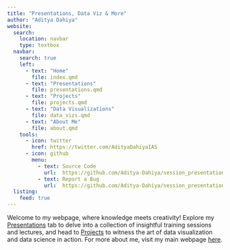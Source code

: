 ```yaml
---
title: "Presentations, Data Viz & More"
author: "Aditya Dahiya"
website:
  search: 
    location: navbar
    type: textbox
  navbar:
    search: true
    left:
      - text: "Home"
        file: index.qmd
      - text: "Presentations"
        file: presentations.qmd
      - text: "Projects"
        file: projects.qmd
      - text: "Data Visualizations"
        file: data_vizs.qmd
      - text: "About Me"
        file: about.qmd 
    tools:
      - icon: twitter
        href: https://twitter.com/AdityaDahiyaIAS 
      - icon: github
        menu:
          - text: Source Code
            url:  https://github.com/Aditya-Dahiya/session_presentations
          - text: Report a Bug
            url:  https://github.com/Aditya-Dahiya/session_presentations/issues
  listing:
    feed: true    
---
```


Welcome to my webpage, where knowledge meets creativity! Explore my [Presentations](presentations.qmd) tab to delve into a collection of insightful training sessions and lectures, and head to [Projects](projects.qmd) to witness the art of data visualization and data science in action. For more about me, visit my main webpage [here](https://aditya-dahiya.github.io/).
